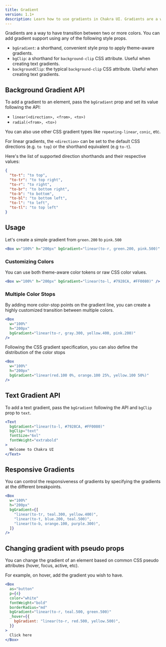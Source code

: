 ```yaml
---
title: Gradient
version: 1.1+
description: Learn how to use gradients in Chakra UI. Gradients are a way to transition between two or more colors. ---
---
```


Gradients are a way to have transition between two or more colors. You can add gradient support using any of the following style props.

- `bgGradient`: a shorthand, convenient style prop to apply theme-aware gradients.
- `bgClip`: a shorthand for `background-clip` CSS attribute. Useful when creating text gradients.
- `backgroundClip`: the typical `background-clip` CSS attribute. Useful when creating text gradients.

## Background Gradient API

To add a gradient to an element, pass the `bgGradient` prop and set its value following the API:

- `linear(<direction>, <from>, <to>)`
- `radial(<from>, <to>)`

You can also use other CSS gradient types like `repeating-linear`, `conic`, etc.

For linear gradients, the `<direction>` can be set to the default CSS directions (e.g. `to top`) or the shorthand equivalent (e.g `to-t`).

Here's the list of supported direction shorthands and their respective values:

```json
{
  "to-t": "to top",
  "to-tr": "to top right",
  "to-r": "to right",
  "to-br": "to bottom right",
  "to-b": "to bottom",
  "to-bl": "to bottom left",
  "to-l": "to left",
  "to-tl": "to top left"
}
```

## Usage

Let's create a simple gradient from `green.200` to `pink.500`

```jsx
<Box w="100%" h="200px" bgGradient="linear(to-r, green.200, pink.500)" />
```

### Customizing Colors

You can use both theme-aware color tokens or raw CSS color values.

```jsx
<Box w="100%" h="200px" bgGradient="linear(to-l, #7928CA, #FF0080)" />
```

### Multiple Color Stops

By adding more color-stop points on the gradient line, you can create a highly customized transition between multiple colors.

```jsx
<Box
  w="100%"
  h="200px"
  bgGradient="linear(to-r, gray.300, yellow.400, pink.200)"
/>
```

Following the CSS gradient specification, you can also define the distribution of the color stops

```jsx
<Box
  w="100%"
  h="200px"
  bgGradient="linear(red.100 0%, orange.100 25%, yellow.100 50%)"
/>
```

## Text Gradient API

To add a text gradient, pass the `bgGradient` following the API and `bgClip` prop to `text`.

```jsx
<Text
  bgGradient="linear(to-l, #7928CA, #FF0080)"
  bgClip="text"
  fontSize="6xl"
  fontWeight="extrabold"
>
  Welcome to Chakra UI
</Text>
```

## Responsive Gradients

You can control the responsiveness of gradients by specifying the gradients at the different breakpoints.

```jsx
<Box
  w="100%"
  h="200px"
  bgGradient={[
    "linear(to-tr, teal.300, yellow.400)",
    "linear(to-t, blue.200, teal.500)",
    "linear(to-b, orange.100, purple.300)",
  ]}
/>
```

## Changing gradient with pseudo props

You can change the gradient of an element based on common CSS pseudo attributes (hover, focus, active, etc).

For example, on hover, add the gradient you wish to have.

```jsx
<Box
  as="button"
  p={4}
  color="white"
  fontWeight="bold"
  borderRadius="md"
  bgGradient="linear(to-r, teal.500, green.500)"
  _hover={{
    bgGradient: "linear(to-r, red.500, yellow.500)",
  }}
>
  Click here
</Box>
```
